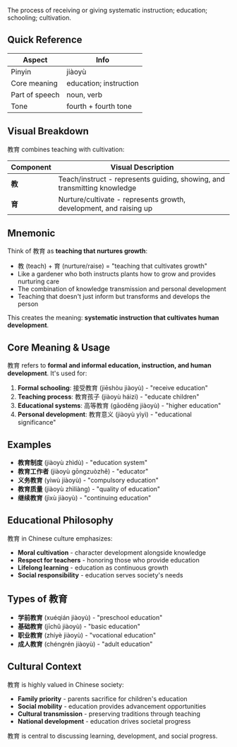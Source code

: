 The process of receiving or giving systematic instruction; education; schooling; cultivation.

## Quick Reference

| Aspect         | Info                   |
| -------------- | ---------------------- |
| Pinyin         | jiàoyù                 |
| Core meaning   | education; instruction |
| Part of speech | noun, verb             |
| Tone           | fourth + fourth tone   |

## Visual Breakdown

教育 combines teaching with cultivation:

| Component | Visual Description                                                       |
| --------- | ------------------------------------------------------------------------ |
| **教**    | Teach/instruct - represents guiding, showing, and transmitting knowledge |
| **育**    | Nurture/cultivate - represents growth, development, and raising up       |

## Mnemonic

Think of 教育 as **teaching that nurtures growth**:

- 教 (teach) + 育 (nurture/raise) = "teaching that cultivates growth"
- Like a gardener who both instructs plants how to grow and provides nurturing care
- The combination of knowledge transmission and personal development
- Teaching that doesn't just inform but transforms and develops the person

This creates the meaning: **systematic instruction that cultivates human development**.

## Core Meaning & Usage

教育 refers to **formal and informal education, instruction, and human development**. It's used for:

1. **Formal schooling**: 接受教育 (jiēshòu jiàoyù) - "receive education"
2. **Teaching process**: 教育孩子 (jiàoyù háizi) - "educate children"
3. **Educational systems**: 高等教育 (gāoděng jiàoyù) - "higher education"
4. **Personal development**: 教育意义 (jiàoyù yìyì) - "educational significance"

## Examples

- **教育制度** (jiàoyù zhìdù) - "education system"
- **教育工作者** (jiàoyù gōngzuòzhě) - "educator"
- **义务教育** (yìwù jiàoyù) - "compulsory education"
- **教育质量** (jiàoyù zhìliàng) - "quality of education"
- **继续教育** (jìxù jiàoyù) - "continuing education"

## Educational Philosophy

教育 in Chinese culture emphasizes:

- **Moral cultivation** - character development alongside knowledge
- **Respect for teachers** - honoring those who provide education
- **Lifelong learning** - education as continuous growth
- **Social responsibility** - education serves society's needs

## Types of 教育

- **学前教育** (xuéqián jiàoyù) - "preschool education"
- **基础教育** (jīchǔ jiàoyù) - "basic education"
- **职业教育** (zhíyè jiàoyù) - "vocational education"
- **成人教育** (chéngrén jiàoyù) - "adult education"

## Cultural Context

教育 is highly valued in Chinese society:

- **Family priority** - parents sacrifice for children's education
- **Social mobility** - education provides advancement opportunities
- **Cultural transmission** - preserving traditions through teaching
- **National development** - education drives societal progress

教育 is central to discussing learning, development, and social progress.
